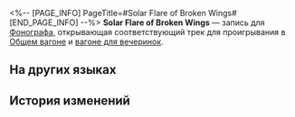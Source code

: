 <%-- [PAGE_INFO]
PageTitle=#Solar Flare of Broken Wings#
[END_PAGE_INFO] --%>
{{Предмет Инфобокс
|id          = 210399
|Изображение = Предмет Solar Flare of Broken Wings.png
|Тип         = Запись
|Инвентарь   = Ценные предметы
|Редкость    = 3
|Эффект      = 
|Описание    = Запись, которую можно воспроизвести на фонографе экспресса. Это может быть случайное приобретение или подарок от кого-то другого. Когда играет музыка, всплывают самые разные воспоминания: улыбки, встречи, прикосновения и волнение битвы. Может быть, поэтому, даже несмотря на стремительный прогресс общества, люди всё ещё собирают записи.<br />Текущая запись содержит трек Solar Flare of Broken Wings.
}}
{{Описание|''О герой, раскалённое солнце переломило испепеляющие мир крылья. Иди же, руками своими прими судьбу небес.''}}
'''Solar Flare of Broken Wings''' — запись для [[Фонограф]]а, открывающая соответствующий трек для проигрывания в [[Общий вагон|Общем вагоне]] и [[Вагон для вечеринок|вагоне для вечеринок]].

==На других языках==
{{На других языках
|en   = ''Solar Flare of Broken Wings''
|zhs  = 《折翼的耀斑》
|zht  = 《折翼的耀斑》
|ja   = 『折翼のフレア』
|ko   = ≪날개를 꺾은 플레어≫
|es   = Erupción solar de las alas rotas
|fr   = ''Solar Flare of Broken Wings''
|ru   = Solar Flare of Broken Wings
|th   = "Solar Flare of Broken Wings"
|vi   = "Vùng Phát Sáng Gãy Cánh"
|de   = „Sonneneruption der gebrochenen Flügel“
|id   = "Solar Flare of Broken Wings"
|pt   = "Solar Flare of Broken Wings"
}}

==История изменений==
{{История изменений|3.5}}